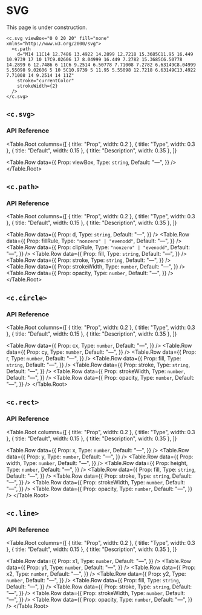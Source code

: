 # SVG

<Callout type="warning" emoji="🚧">
  This page is under construction.
</Callout>

```tsx
<c.svg viewBox="0 0 20 20" fill="none" xmlns="http://www.w3.org/2000/svg">
  <c.path
    d="M14 11C14 12.7486 13.4922 14.2899 12.7218 15.3685C11.95 16.449 10.9739 17 10 17C9.02606 17 8.04999 16.449 7.2782 15.3685C6.50778 14.2899 6 12.7486 6 11C6 9.2514 6.50778 7.71008 7.2782 6.63149C8.04999 5.55098 9.02606 5 10 5C10.9739 5 11.95 5.55098 12.7218 6.63149C13.4922 7.71008 14 9.2514 14 11Z"
    stroke="currentColor"
    strokeWidth={2}
  />
</c.svg>
```

## `<c.svg>`

### API Reference

<Table.Root
  columns={[
    { title: "Prop", width: 0.2 },
    { title: "Type", width: 0.3 },
    { title: "Default", width: 0.15 },
    { title: "Description", width: 0.35 },
  ]}
>
  <Table.Row
    data={{
      Prop: <Prop>viewBox</Prop>,
      Type: <code>string</code>,
      Default: "—",
    }}
  />
</Table.Root>

## `<c.path>`

### API Reference

<Table.Root
  columns={[
    { title: "Prop", width: 0.2 },
    { title: "Type", width: 0.3 },
    { title: "Default", width: 0.15 },
    { title: "Description", width: 0.35 },
  ]}
>
  <Table.Row
    data={{
      Prop: <Prop>d</Prop>,
      Type: <code>string</code>,
      Default: "—",
    }}
  />
  <Table.Row
    data={{
      Prop: <Prop>fillRule</Prop>,
      Type: <code>"nonzero" | "evenodd"</code>,
      Default: "—",
    }}
  />
  <Table.Row
    data={{
      Prop: <Prop>clipRule</Prop>,
      Type: <code>"nonzero" | "evenodd"</code>,
      Default: "—",
    }}
  />
  <Table.Row
    data={{
      Prop: <Prop>fill</Prop>,
      Type: <code>string</code>,
      Default: "—",
    }}
  />
  <Table.Row
    data={{
      Prop: <Prop>stroke</Prop>,
      Type: <code>string</code>,
      Default: "—",
    }}
  />
  <Table.Row
    data={{
      Prop: <Prop>strokeWidth</Prop>,
      Type: <code>number</code>,
      Default: "—",
    }}
  />
  <Table.Row
    data={{
      Prop: <Prop>opacity</Prop>,
      Type: <code>number</code>,
      Default: "—",
    }}
  />
</Table.Root>

## `<c.circle>`

### API Reference

<Table.Root
  columns={[
    { title: "Prop", width: 0.2 },
    { title: "Type", width: 0.3 },
    { title: "Default", width: 0.15 },
    { title: "Description", width: 0.35 },
  ]}
>
  <Table.Row
    data={{
      Prop: <Prop>cx</Prop>,
      Type: <code>number</code>,
      Default: "—",
    }}
  />
  <Table.Row
    data={{
      Prop: <Prop>cy</Prop>,
      Type: <code>number</code>,
      Default: "—",
    }}
  />
  <Table.Row
    data={{
      Prop: <Prop>r</Prop>,
      Type: <code>number</code>,
      Default: "—",
    }}
  />
  <Table.Row
    data={{
      Prop: <Prop>fill</Prop>,
      Type: <code>string</code>,
      Default: "—",
    }}
  />
  <Table.Row
    data={{
      Prop: <Prop>stroke</Prop>,
      Type: <code>string</code>,
      Default: "—",
    }}
  />
  <Table.Row
    data={{
      Prop: <Prop>strokeWidth</Prop>,
      Type: <code>number</code>,
      Default: "—",
    }}
  />
  <Table.Row
    data={{
      Prop: <Prop>opacity</Prop>,
      Type: <code>number</code>,
      Default: "—",
    }}
  />
</Table.Root>

## `<c.rect>`

### API Reference

<Table.Root
  columns={[
    { title: "Prop", width: 0.2 },
    { title: "Type", width: 0.3 },
    { title: "Default", width: 0.15 },
    { title: "Description", width: 0.35 },
  ]}
>
  <Table.Row
    data={{
      Prop: <Prop>x</Prop>,
      Type: <code>number</code>,
      Default: "—",
    }}
  />
  <Table.Row
    data={{
      Prop: <Prop>y</Prop>,
      Type: <code>number</code>,
      Default: "—",
    }}
  />
  <Table.Row
    data={{
      Prop: <Prop>width</Prop>,
      Type: <code>number</code>,
      Default: "—",
    }}
  />
  <Table.Row
    data={{
      Prop: <Prop>height</Prop>,
      Type: <code>number</code>,
      Default: "—",
    }}
  />
  <Table.Row
    data={{
      Prop: <Prop>fill</Prop>,
      Type: <code>string</code>,
      Default: "—",
    }}
  />
  <Table.Row
    data={{
      Prop: <Prop>stroke</Prop>,
      Type: <code>string</code>,
      Default: "—",
    }}
  />
  <Table.Row
    data={{
      Prop: <Prop>strokeWidth</Prop>,
      Type: <code>number</code>,
      Default: "—",
    }}
  />
  <Table.Row
    data={{
      Prop: <Prop>opacity</Prop>,
      Type: <code>number</code>,
      Default: "—",
    }}
  />
</Table.Root>

## `<c.line>`

### API Reference

<Table.Root
  columns={[
    { title: "Prop", width: 0.2 },
    { title: "Type", width: 0.3 },
    { title: "Default", width: 0.15 },
    { title: "Description", width: 0.35 },
  ]}
>
  <Table.Row
    data={{
      Prop: <Prop>x1</Prop>,
      Type: <code>number</code>,
      Default: "—",
    }}
  />
  <Table.Row
    data={{
      Prop: <Prop>y1</Prop>,
      Type: <code>number</code>,
      Default: "—",
    }}
  />
  <Table.Row
    data={{
      Prop: <Prop>x2</Prop>,
      Type: <code>number</code>,
      Default: "—",
    }}
  />
  <Table.Row
    data={{
      Prop: <Prop>y2</Prop>,
      Type: <code>number</code>,
      Default: "—",
    }}
  />
  <Table.Row
    data={{
      Prop: <Prop>fill</Prop>,
      Type: <code>string</code>,
      Default: "—",
    }}
  />
  <Table.Row
    data={{
      Prop: <Prop>stroke</Prop>,
      Type: <code>string</code>,
      Default: "—",
    }}
  />
  <Table.Row
    data={{
      Prop: <Prop>strokeWidth</Prop>,
      Type: <code>number</code>,
      Default: "—",
    }}
  />
  <Table.Row
    data={{
      Prop: <Prop>opacity</Prop>,
      Type: <code>number</code>,
      Default: "—",
    }}
  />
</Table.Root>
